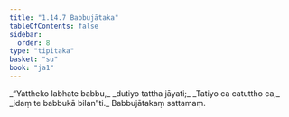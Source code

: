 ```yaml
---
title: "1.14.7 Babbujātaka"
tableOfContents: false
sidebar:
  order: 8
type: "tipitaka"
basket: "su"
book: "ja1"
---
```



<DynamicBreadcrumb />

<Division number="137" book="ja1">

<Paragraph number="303" type="verses" book="ja1">
_“Yattheko labhate babbu,_  
_dutiyo tattha jāyati;_  
_Tatiyo ca catuttho ca,_  
_idaṃ te babbukā bilan”ti._  


</Paragraph>
</Division>

<Paragraph number="304" type="center" book="ja1">
Babbujātakaṃ sattamaṃ.
</Paragraph>
